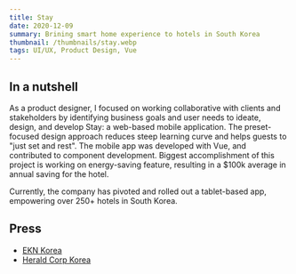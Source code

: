 ```yaml
---
title: Stay
date: 2020-12-09
summary: Brining smart home experience to hotels in South Korea
thumbnail: /thumbnails/stay.webp
tags: UI/UX, Product Design, Vue
---
```


## In a nutshell
As a product designer, I focused on working collaborative with clients and stakeholders by identifying business goals and
user needs to ideate, design, and develop Stay: a web-based mobile application. The preset-focused design approach
reduces steep learning curve and helps guests to "just set and rest". The mobile app was developed with Vue, and
contributed to component development. Biggest accomplishment of this project is working on energy-saving
feature, resulting in a $100k average in annual saving for the hotel.

Currently, the company has pivoted and rolled out a tablet-based app, empowering over 250+ hotels in South Korea.

## Press
- [EKN Korea](https://www.ekn.kr/web/view.php?key=311573)
- [Herald Corp Korea](http://news.heraldcorp.com/view.php?ud=20200610000675)